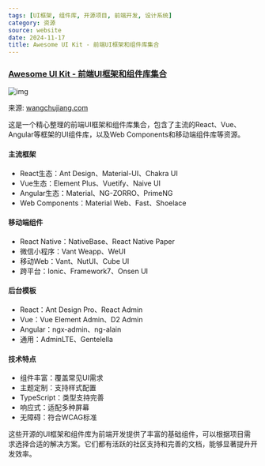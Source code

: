```yaml
---
tags: [UI框架, 组件库, 开源项目, 前端开发, 设计系统]
category: 资源
source: website
date: 2024-11-17
title: Awesome UI Kit - 前端UI框架和组件库集合
---
```


### [Awesome UI Kit - 前端UI框架和组件库集合](https://wangchujiang.com/awesome-uikit/)

![img](https://img.mengpeng.tech/i/2024/12/07/6753f47307a29.webp)

来源: [wangchujiang.com](https://wangchujiang.com/awesome-uikit/)

这是一个精心整理的前端UI框架和组件库集合，包含了主流的React、Vue、Angular等框架的UI组件库，以及Web Components和移动端组件库等资源。

#### 主流框架
- React生态：Ant Design、Material-UI、Chakra UI
- Vue生态：Element Plus、Vuetify、Naive UI
- Angular生态：Material、NG-ZORRO、PrimeNG
- Web Components：Material Web、Fast、Shoelace

#### 移动端组件
- React Native：NativeBase、React Native Paper
- 微信小程序：Vant Weapp、WeUI
- 移动Web：Vant、NutUI、Cube UI
- 跨平台：Ionic、Framework7、Onsen UI

#### 后台模板
- React：Ant Design Pro、React Admin
- Vue：Vue Element Admin、D2 Admin
- Angular：ngx-admin、ng-alain
- 通用：AdminLTE、Gentelella

#### 技术特点
- 组件丰富：覆盖常见UI需求
- 主题定制：支持样式配置
- TypeScript：类型支持完善
- 响应式：适配多种屏幕
- 无障碍：符合WCAG标准

这些开源的UI框架和组件库为前端开发提供了丰富的基础组件，可以根据项目需求选择合适的解决方案。它们都有活跃的社区支持和完善的文档，能够显著提升开发效率。 